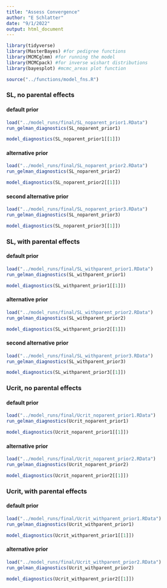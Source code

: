 ```yaml
---
title: "Assess Convergence"
author: "E Schlatter"
date: "9/1/2022"
output: html_document
---
```


```r
library(tidyverse)
library(MasterBayes) #for pedigree functions
library(MCMCglmm) #for running the model
library(MCMCpack) #for inverse wishart distributions
library(bayesplot) #mcmc_areas plot function

source("../functions/model_fns.R")
```

### SL, no parental effects

#### default prior
```r
load("../model_runs/final/SL_noparent_prior1.RData")
run_gelman_diagnostics(SL_noparent_prior1)

model_diagnostics(SL_noparent_prior1[[1]])
```

#### alternative prior
```r
load("../model_runs/final/SL_noparent_prior2.RData")
run_gelman_diagnostics(SL_noparent_prior2)

model_diagnostics(SL_noparent_prior2[[1]])
```

#### second alternative prior
```r
load("../model_runs/final/SL_noparent_prior3.RData")
run_gelman_diagnostics(SL_noparent_prior3)

model_diagnostics(SL_noparent_prior3[[1]])
```

### SL, with parental effects

#### default prior
```r
load("../model_runs/final/SL_withparent_prior1.RData")
run_gelman_diagnostics(SL_withparent_prior1)

model_diagnostics(SL_withparent_prior1[[1]])
```

#### alternative prior
```r
load("../model_runs/final/SL_withparent_prior2.RData")
run_gelman_diagnostics(SL_withparent_prior2)

model_diagnostics(SL_withparent_prior2[[1]])
```

#### second alternative prior
```r
load("../model_runs/final/SL_withparent_prior3.RData")
run_gelman_diagnostics(SL_withparent_prior3)

model_diagnostics(SL_withparent_prior3[[1]])
```

### Ucrit, no parental effects

#### default prior
```r
load("../model_runs/final/Ucrit_noparent_prior1.RData")
run_gelman_diagnostics(Ucrit_noparent_prior1)

model_diagnostics(Ucrit_noparent_prior1[[1]])
```

#### alternative prior
```r
load("../model_runs/final/Ucrit_noparent_prior2.RData")
run_gelman_diagnostics(Ucrit_noparent_prior2)

model_diagnostics(Ucrit_noparent_prior2[[1]])
```

### Ucrit, with parental effects

#### default prior
```r
load("../model_runs/final/Ucrit_withparent_prior1.RData")
run_gelman_diagnostics(Ucrit_withparent_prior1)

model_diagnostics(Ucrit_withparent_prior1[[1]])
```

#### alternative prior
```r
load("../model_runs/final/Ucrit_withparent_prior2.RData")
run_gelman_diagnostics(Ucrit_withparent_prior2)

model_diagnostics(Ucrit_withparent_prior2[[1]])
```